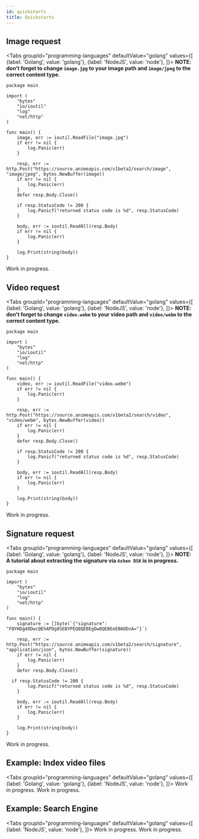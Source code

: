 ```yaml
---
id: quickstarts
title: Quickstarts
---
```



## Image request

<Tabs
  groupId="programming-languages"
  defaultValue="golang"
  values={[
    {label: 'Golang', value: 'golang'},
    {label: 'NodeJS', value: 'node'},
  ]}>
  <TabItem value="golang">
  **NOTE: don't forget to change `image.jpg` to your image path and `image/jpeg` to the correct content type.**
```golang
package main

import (
	"bytes"
	"io/ioutil"
	"log"
	"net/http"
)

func main() {
	image, err := ioutil.ReadFile("image.jpg")
	if err != nil {
		log.Panic(err)
	}

	resp, err := http.Post("https://source.animeapis.com/v1beta2/search/image", "image/jpeg", bytes.NewBuffer(image))
	if err != nil {
		log.Panic(err)
	}
	defer resp.Body.Close()

	if resp.StatusCode != 200 {
		log.Panicf("returned status code is %d", resp.StatusCode)
	}

	body, err := ioutil.ReadAll(resp.Body)
	if err != nil {
		log.Panic(err)
	}

	log.Print(string(body))
}

```
  </TabItem>
  <TabItem value="node">Work in progress.</TabItem>
</Tabs>

## Video request

<Tabs
  groupId="programming-languages"
  defaultValue="golang"
  values={[
    {label: 'Golang', value: 'golang'},
    {label: 'NodeJS', value: 'node'},
  ]}>
  <TabItem value="golang">
  **NOTE: don't forget to change `video.webm` to your video path and `video/webm` to the correct content type.**
```golang
package main

import (
	"bytes"
	"io/ioutil"
	"log"
	"net/http"
)

func main() {
	video, err := ioutil.ReadFile("video.webm")
	if err != nil {
		log.Panic(err)
	}

	resp, err := http.Post("https://source.animeapis.com/v1beta2/search/video", "video/webm", bytes.NewBuffer(video))
	if err != nil {
		log.Panic(err)
	}
	defer resp.Body.Close()

	if resp.StatusCode != 200 {
		log.Panicf("returned status code is %d", resp.StatusCode)
	}

	body, err := ioutil.ReadAll(resp.Body)
	if err != nil {
		log.Panic(err)
	}

	log.Print(string(body))
}
```
  </TabItem>
  <TabItem value="node">Work in progress.</TabItem>
</Tabs>

## Signature request

<Tabs
  groupId="programming-languages"
  defaultValue="golang"
  values={[
    {label: 'Golang', value: 'golang'},
    {label: 'NodeJS', value: 'node'},
  ]}>
  <TabItem value="golang">
  **NOTE: A tutorial about extracting the signature via `Ashen DSK` is in progress.**
```golang
package main

import (
	"bytes"
	"io/ioutil"
	"log"
	"net/http"
)

func main() {
	signature := []byte(`{"signature": "FQYHDg4ODwcQEhAPDg8SEBYPEQ8QEBEgDw8QEBEeEBAODxA="}`)

	resp, err := http.Post("https://source.animeapis.com/v1beta2/search/signature", "application/json", bytes.NewBuffer(signature))
	if err != nil {
		log.Panic(err)
	}
	defer resp.Body.Close()

  if resp.StatusCode != 200 {
		log.Panicf("returned status code is %d", resp.StatusCode)
	}

	body, err := ioutil.ReadAll(resp.Body)
	if err != nil {
		log.Panic(err)
	}

	log.Print(string(body))
}
```
</TabItem>
  <TabItem value="node">Work in progress.</TabItem>
</Tabs>

## Example: Index video files

<Tabs
  groupId="programming-languages"
  defaultValue="golang"
  values={[
    {label: 'Golang', value: 'golang'},
    {label: 'NodeJS', value: 'node'},
  ]}>
  <TabItem value="golang">Work in progress.</TabItem>
  <TabItem value="node">Work in progress.</TabItem>
</Tabs>

## Example: Search Engine

<Tabs
  groupId="programming-languages"
  defaultValue="golang"
  values={[
    {label: 'NodeJS', value: 'node'},
  ]}>
  <TabItem value="golang">Work in progress.</TabItem>
  <TabItem value="node">Work in progress.</TabItem>
</Tabs>